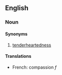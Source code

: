 ==English==

===Noun===

====Synonyms====
# [[tenderheartedness]]

====Translations====
*French: compassion ''f''